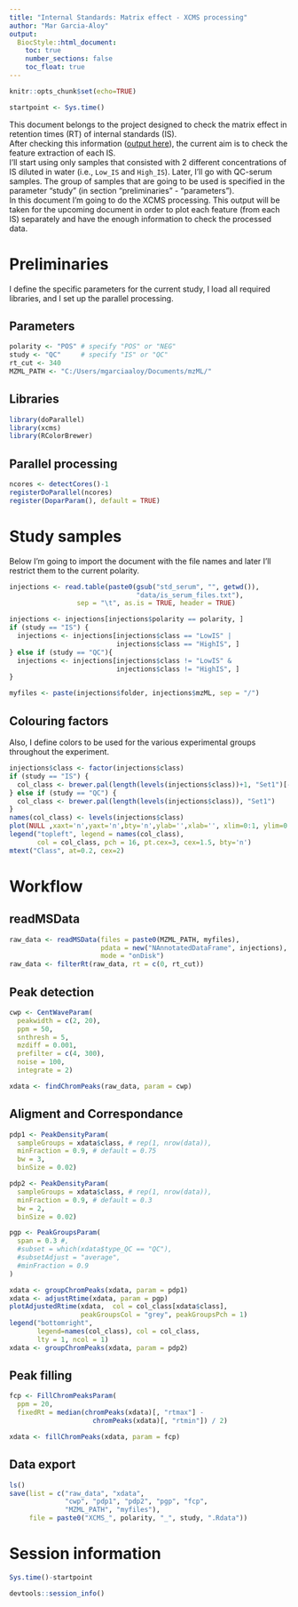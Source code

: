 ```yaml
---
title: "Internal Standards: Matrix effect - XCMS processing"
author: "Mar Garcia-Aloy"
output: 
  BiocStyle::html_document:
    toc: true
    number_sections: false
    toc_float: true
---
```



```r
knitr::opts_chunk$set(echo=TRUE)

startpoint <- Sys.time()
```


This document belongs to the project designed to check the matrix effect in retention times (RT) of internal standards (IS).  
After checking this information ([output here](RT_matrix_effect.Rmd)), the current aim is to check the feature extraction of each IS.     
I'll start using only samples that consisted with 2 different concentrations of IS diluted in water (i.e., `Low_IS` and `High_IS`). Later, I'll go with QC-serum samples. The group of samples that are going to be used is specified in the parameter "study" (in section "preliminaries" - "parameters").  
In this document I'm going to do the XCMS processing. This output will be taken for the upcoming document in order to plot each feature (from each IS) separately and have the enough information to check the processed data.  
  
# Preliminaries
I define the specific parameters for the current study, I load all required libraries, and I set up the parallel processing.

## Parameters
```r
polarity <- "POS" # specify "POS" or "NEG"
study <- "QC"     # specify "IS" or "QC"
rt_cut <- 340
MZML_PATH <- "C:/Users/mgarciaaloy/Documents/mzML/"
```

## Libraries
```r
library(doParallel)
library(xcms)
library(RColorBrewer)
```

## Parallel processing
```r
ncores <- detectCores()-1
registerDoParallel(ncores)
register(DoparParam(), default = TRUE)
```


# Study samples
Below I'm going to import the document with the file names and later I'll restrict them to the current polarity.  
 
```r
injections <- read.table(paste0(gsub("std_serum", "", getwd()), 
                                "data/is_serum_files.txt"), 
                 sep = "\t", as.is = TRUE, header = TRUE)

injections <- injections[injections$polarity == polarity, ]
if (study == "IS") {
  injections <- injections[injections$class == "LowIS" | 
                           injections$class == "HighIS", ]
} else if (study == "QC"){
  injections <- injections[injections$class != "LowIS" & 
                           injections$class != "HighIS", ]
}

myfiles <- paste(injections$folder, injections$mzML, sep = "/") 
```

## Colouring factors
Also, I define colors to be used for the various experimental groups throughout the experiment.
```r
injections$class <- factor(injections$class)
if (study == "IS") {
  col_class <- brewer.pal(length(levels(injections$class))+1, "Set1")[-2]
} else if (study == "QC") {
  col_class <- brewer.pal(length(levels(injections$class)), "Set1")
}
names(col_class) <- levels(injections$class)
plot(NULL ,xaxt='n',yaxt='n',bty='n',ylab='',xlab='', xlim=0:1, ylim=0:1)
legend("topleft", legend = names(col_class),
       col = col_class, pch = 16, pt.cex=3, cex=1.5, bty='n')
mtext("Class", at=0.2, cex=2)
```


# Workflow
## readMSData
```r
raw_data <- readMSData(files = paste0(MZML_PATH, myfiles), 
                       pdata = new("NAnnotatedDataFrame", injections),
                       mode = "onDisk")
raw_data <- filterRt(raw_data, rt = c(0, rt_cut))
```

## Peak detection
```r
cwp <- CentWaveParam(
  peakwidth = c(2, 20), 
  ppm = 50, 
  snthresh = 5,
  mzdiff = 0.001,
  prefilter = c(4, 300),
  noise = 100,
  integrate = 2)

xdata <- findChromPeaks(raw_data, param = cwp)
```

## Aligment and Correspondance
```r
pdp1 <- PeakDensityParam(
  sampleGroups = xdata$class, # rep(1, nrow(data)),
  minFraction = 0.9, # default = 0.75
  bw = 3,
  binSize = 0.02)

pdp2 <- PeakDensityParam(
  sampleGroups = xdata$class, # rep(1, nrow(data)),
  minFraction = 0.9, # default = 0.3
  bw = 2,
  binSize = 0.02)

pgp <- PeakGroupsParam(
  span = 0.3 #,
  #subset = which(xdata$type_QC == "QC"),  
  #subsetAdjust = "average",
  #minFraction = 0.9 
) 

xdata <- groupChromPeaks(xdata, param = pdp1)
xdata <- adjustRtime(xdata, param = pgp)
plotAdjustedRtime(xdata,  col = col_class[xdata$class],
                  peakGroupsCol = "grey", peakGroupsPch = 1)
legend("bottomright",
       legend=names(col_class), col = col_class,
       lty = 1, ncol = 1)
xdata <- groupChromPeaks(xdata, param = pdp2)
```

## Peak filling
```r
fcp <- FillChromPeaksParam(
  ppm = 20, 
  fixedRt = median(chromPeaks(xdata)[, "rtmax"] -
                     chromPeaks(xdata)[, "rtmin"]) / 2)

xdata <- fillChromPeaks(xdata, param = fcp)
```

## Data export
```r
ls()
save(list = c("raw_data", "xdata", 
              "cwp", "pdp1", "pdp2", "pgp", "fcp",
              "MZML_PATH", "myfiles"), 
     file = paste0("XCMS_", polarity, "_", study, ".Rdata"))
```

# Session information
```r
Sys.time()-startpoint

devtools::session_info()
```
